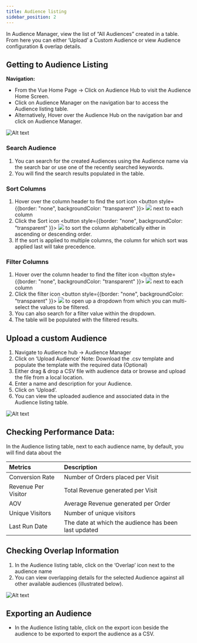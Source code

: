 ```yaml
---
title: Audience listing
sidebar_position: 2
---
```


In Audience Manager, view the list of “All Audiences” created in a table. From here you can either ‘Upload’ a Custom Audience or view Audience configuration & overlap details.

## Getting to Audience Listing

**Navigation:**

- From the Vue Home Page -> Click on Audience Hub to visit the Audience Home Screen.
- Click on Audience Manager on the navigation bar to access the Audience listing table.
- Alternatively, Hover over the Audience Hub on the navigation bar and click on Audience Manager.

![Alt text](https://d1r1e7xjkfj7nz.cloudfront.net/Screenshot%202023-04-06%20at%208.40.05%20AM.png 'a title')

### Search Audience

1. You can search for the created Audiences using the Audience name via the search bar or use one of the recently searched keywords.
1. You will find the search results populated in the table.

### Sort Columns

1. Hover over the column header to find the sort icon <button style={{border: "none", backgroundColor: "transparent"
   }}> <img src="https://d1r1e7xjkfj7nz.cloudfront.net/Sort.png" /> </button> next to each column
1. Click the Sort icon <button style={{border: "none", backgroundColor: "transparent"
   }}> <img src="https://d1r1e7xjkfj7nz.cloudfront.net/Sort.png" /> </button> to sort the column alphabetically either in ascending or descending order.
1. If the sort is applied to multiple columns, the column for which sort was applied last will take precedence.

### Filter Columns

1. Hover over the column header to find the filter icon <button style={{border: "none", backgroundColor: "transparent"
   }}> <img src="https://d1r1e7xjkfj7nz.cloudfront.net/Filters.png" /> </button> next to each column
1. Click the filter icon <button style={{border: "none", backgroundColor: "transparent"
   }}> <img src="https://d1r1e7xjkfj7nz.cloudfront.net/Filters.png" /> </button> to open up a dropdown from which you can multi-select the values to be filtered.
1. You can also search for a filter value within the dropdown.
1. The table will be populated with the filtered results.

## Upload a custom Audience

1. Navigate to Audience hub -> Audience Manager
1. Click on ‘Upload Audience’ Note: Download the .csv template and populate the template with the required data (Optional)
1. Either drag & drop a CSV file with audience data or browse and upload the file from a local location.
1. Enter a name and description for your Audience.
1. Click on ’Upload’.
1. You can view the uploaded audience and associated data in the Audience listing table.

![Alt text](https://d1r1e7xjkfj7nz.cloudfront.net/Screenshot%202023-04-06%20at%208.42.35%20AM.png 'a title')

## Checking Performance Data:

In the Audience listing table, next to each audience name, by default, you will find data about the

| **Metrics**         | **Description**                                      |
| :------------------ | :--------------------------------------------------- |
| Conversion Rate     | Number of Orders placed per Visit                    |
| Revenue Per Visitor | Total Revenue generated per Visit                    |
| AOV                 | Average Revenue generated per Order                  |
| Unique Visitors     | Number of unique visitors                            |
| Last Run Date       | The date at which the audience has been last updated |

## Checking Overlap Information

1. In the Audience listing table, click on the ‘Overlap’ icon next to the audience name
1. You can view overlapping details for the selected Audience against all other available audiences (illustrated below).

![Alt text](https://d1r1e7xjkfj7nz.cloudfront.net/Screenshot%202023-04-06%20at%208.41.41%20AM.png 'a title')

## Exporting an Audience

- In the Audience listing table, click on the export icon beside the audience to be exported to export the audience as a CSV.
